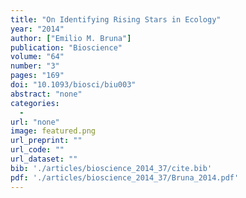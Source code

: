```yaml
---
title: "On Identifying Rising Stars in Ecology"
year: "2014"
author: ["Emilio M. Bruna"]
publication: "Bioscience"
volume: "64"
number: "3"
pages: "169"
doi: "10.1093/biosci/biu003"
abstract: "none"
categories: 
  - 
url: "none"
image: featured.png
url_preprint: ""
url_code: ""
url_dataset: ""
bib: './articles/bioscience_2014_37/cite.bib'
pdf: './articles/bioscience_2014_37/Bruna_2014.pdf'
---
```

